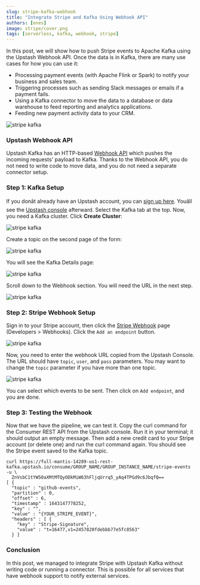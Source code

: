 ```yaml
---
slug: stripe-kafka-webhook
title: "Integrate Stripe and Kafka Using Webhook API"
authors: [enes]
image: stripe/cover.png
tags: [serverless, kafka, webhook, stripe]
---
```


In this post, we will show how to push Stripe events to Apache Kafka using the Upstash Webhook API. Once the data is in Kafka, there are many use cases for how you can use it:

- Processing payment events (with Apache Flink or Spark) to notify your business and sales team.
- Triggering processes such as sending Slack messages or emails if a payment fails.
- Using a Kafka connector to move the data to a database or data warehouse to feed reporting and analytics applications.
- Feeding new payment activity data to your CRM.

![stripe kafka](/blog/stripe/cover.png)

### Upstash Webhook API

Upstash Kafka has an HTTP-based [Webhook API](/docs/kafka/webhook) which pushes the incoming requests' payload to Kafka. Thanks to the Webhook API, you do not need to write code to move data, and you do not need a separate connector setup.

### Step 1: Kafka Setup

If you donât already have an Upstash account, you can [sign up here](https://console.upstash.com/login). Youâll see the [Upstash console](https://console.upstash.com/) afterward. Select the Kafka tab at the top. Now, you need a Kafka cluster. Click **Create Cluster**:

![stripe kafka](/blog/stripe/k1.png)

Create a topic on the second page of the form:

![stripe kafka](/blog/stripe/k2.png)

You will see the Kafka Details page:

![stripe kafka](/blog/stripe/k3.png)

Scroll down to the Webhook section. You will need the URL in the next step.

![stripe kafka](/blog/stripe/k4.png)

### Step 2: Stripe Webhook Setup

Sign in to your Stripe account, then click the [Stripe Webhook](https://dashboard.stripe.com/webhooks/create) page (Developers > Webhooks). Click the `Add an endpoint` button.

![stripe kafka](/blog/stripe/k5.png)

Now, you need to enter the webhook URL copied from the Upstash Console. The URL should have `topic`, `user`, and `pass` parameters. You may want to change the `topic` parameter if you have more than one topic.

![stripe kafka](/blog/stripe/k6.png)

You can select which events to be sent. Then click on `Add endpoint`, and you are done.

### Step 3: Testing the Webhook

Now that we have the pipeline, we can test it. Copy the curl command for the Consumer REST API from the Upstash console. Run it in your terminal; it should output an empty message. Then add a new credit card to your Stripe account (or delete one) and run the curl command again. You should see the Stripe event saved to the Kafka topic.

```shell
curl https://full-mantis-14289-us1-rest-kafka.upstash.io/consume/GROUP_NAME/GROUP_INSTANCE_NAME/stripe-events -u \
  ZnVsbC1tYW50aXMtMTQyODkMiW63hFljqUrrq5_yAq4TPGd9c6JbqfQ==
[ {
  "topic" : "github-events",
  "partition" : 0,
  "offset" : 6,
  "timestamp" : 1643147778252,
  "key" : "",
  "value" : "{YOUR_STRIPE_EVENT}",
  "headers" : [ {
    "key" : "Stripe-Signature",
    "value" : "t=16477,v1=2457820fdebbb77e5fc8563"
  } ]
```

### Conclusion

In this post, we managed to integrate Stripe with Upstash Kafka without writing code or running a connector. This is possible for all services that have webhook support to notify external services.